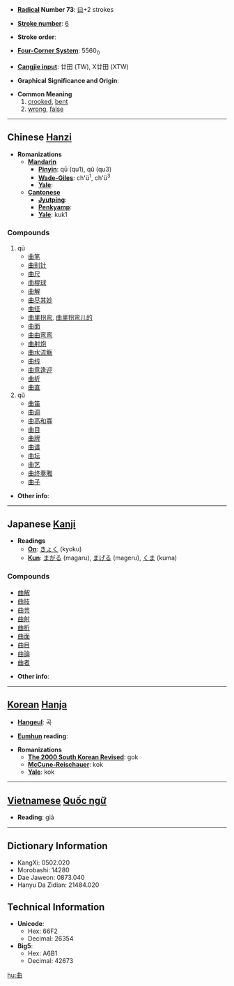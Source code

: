 * '''[[Wiktionary:Chinese radical index| Radical]] Number 73''': [[Wiktionary:Chinese radical index 曰|曰]]+2 strokes

* '''[[Wiktionary:Chinese total strokes index|Stroke number]]''': [[Wiktionary:Chinese total strokes index 6|6]]

* '''Stroke order''': 

* '''[[Wiktionary:Chinese four corner index|Four-Corner System]]''': 5560<sub>0</sub>

* '''[[Wiktionary:Chinese Cangjie index|Cangjie input]]''': 廿田 (TW), X廿田 (XTW)

* '''Graphical Significance and Origin''': 

* '''Common Meaning'''
*# [[crook]]ed, [[bent]]
*# [[wrong]], [[false]]


----

== Chinese [[Hanzi]] ==

* '''Romanizations'''
** '''[[Mandarin]]'''
*** '''[[Pinyin]]''': qū (qu1), qǔ (qu3)
*** '''[[Wade-Giles]]''': ch'ü<sup>1</sup>, ch'ü<sup>3</sup>
*** '''[[Yale]]''': 
** '''[[Cantonese]]'''
*** '''[[Jyutping]]''':
*** '''[[Penkyamp]]''': 
*** '''[[Yale]]''': kuk1

===Compounds===
#qū
#*[[曲笔]]
#*[[曲别针]]
#*[[曲尺]]
#*[[曲棍球]]
#*[[曲解]]
#*[[曲尽其妙]]
#*[[曲径]]
#*[[曲里拐弯]], [[曲里拐弯儿的]]
#*[[曲面]]
#*[[曲曲弯弯]]
#*[[曲射炮]]
#*[[曲水流觞]]
#*[[曲线]]
#*[[曲意逢迎]]
#*[[曲折]]
#*[[曲直]]
#qǔ
#*[[曲笛]]
#*[[曲调]]
#*[[曲高和寡]]
#*[[曲目]]
#*[[曲牌]]
#*[[曲谱]]
#*[[曲坛]]
#*[[曲艺]]
#*[[曲终奏雅]]
#*[[曲子]]

* '''Other info''': 

----

== Japanese [[Kanji]] ==

* '''Readings'''
** '''[[On]]''': [[きょく]] (kyoku)
** '''[[Kun]]''': [[まがる]] (magaru), [[まげる]] (mageru), [[くま]] (kuma)

===Compounds===
*[[曲解]]
*[[曲技]]
*[[曲芸]]
*[[曲射]]
*[[曲折]]
*[[曲面]]
*[[曲目]]
*[[曲論]]
*[[曲者]]

* '''Other info''':  

----

== [[Korean]] [[Hanja]] ==

* '''[[Hangeul]]''': 곡

* '''[[Eumhun]] reading''': 

* '''Romanizations'''
** '''[[The 2000 South Korean Revised Romanization|The 2000 South Korean Revised]]''': gok
** '''[[McCune-Reischauer]]''': kok
** '''[[Yale]]''': kok


----

== [[Vietnamese]] [[Quốc ngữ]] ==

* '''Reading''': giả

----

== Dictionary Information ==

* KangXi: 0502.020
* Morobashi: 14280
* Dae Jaweon: 0873.040
* Hanyu Da Zidian: 21484.020

== Technical Information ==

* '''Unicode''':
** Hex: 66F2
** Decimal: 26354
* '''Big5''':
** Hex: A6B1
** Decimal: 42673

[[hu:曲]]